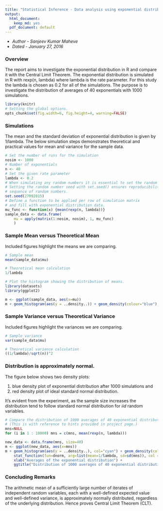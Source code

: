 ```yaml
---
title: "Statistical Inference - Data analysis using exponential distribution"
output:
  html_document:
    keep_md: yes
  pdf_document: default
---
```


* *Author - Sanjeev Kumar Maheve*
* *Dated -  January 27, 2016*

### Overview
The report aims to investigate the exponential distribution in R and compare it with the Central Limit Theorem. The exponential distribution is simulated in R with rexp(n, lambda) where lambda is the rate parameter. For this study the lambda is chosen as 0.2 for all of the simulations. The purpose is to investigate the distribution of averages of 40 exponentials with 1000 simulations.

```r
library(knitr)
# Setting the global options.
opts_chunk$set(fig.width=6, fig.height=4, warning=FALSE)
```

### Simulations
The mean and the standard deviation of exponential distribution is given by 1/lambda. The below simulation steps demonstrates theoretical and practical values for mean and variance for the sample data.

```r
# Set the number of runs for the simulation
nosim <- 1000
# Number of exponentials
n <- 40
# Set the given rate parameter
lambda <- 0.2
# When simulating any random numbers it is essential to set the random number seed. 
# Setting the random number seed with set.seed() ensures reproducibility of the 
# sequence of random numbers.
set.seed(27092015)
# Define a function to be applied per row of simulation matrix
# and fill with exponential distribution data.
mu_func <- function(x) {mean(rexp(n, lambda))}
sample_data <- data.frame(
    mu = apply(matrix(1:nosim, nosim), 1, mu_func)
    )
```

### Sample Mean versus Theoretical Mean
Included figures highlight the means we are comparing.
```r
# Sample mean
mean(sample_data$mu)

# Theoretical mean calculation
1/lambda

# Plot the histogram showing the distribution of means.
library(datasets)
library(ggplot2) 

m <- ggplot(sample_data, aes(x=mu))
m + geom_histogram(aes(y = ..density..)) + geom_density(colour="blue")
```

### Sample Variance versus Theoretical Variance
Included figures highlight the variances we are comparing.
```r
# Sample variance
var(sample_data$mu)

# Theoretical variance calculation
((1/lambda)/sqrt(n))^2
```
### Distribution is approximately normal.
The figure below shows two density plots:  

1. blue density plot of exponential distribution after 1000 simulations and  
2. red density plot of ideal standard normal distribution.

It's evident from the experiment, as the sample size increases the distribution tend to follow standard normal distribution for *iid* random variables.

```r
# Compare the distribution of 1000 averages of 40 exponential distribution.
# (This is with reference to hints provided in project page.)
mns=NULL
for (i in 1 : 10000) mns = c(mns, mean(rexp(n, lambda)))

new_data <- data.frame(mns, size=40)
m <- ggplot(new_data, aes(x=mns))
m + geom_histogram(aes(y = ..density..), col="cyan") + geom_density(col="blue") +
    stat_function(fun=dnorm, arg=list(mean=1/lambda, sd=sd(mns)), col = "red") +
    xlab("Averages of the exponential distribution") +
    ggtitle("Distribution of 1000 averages of 40 exponential distribution")
```

### Concluding Remarks
The arithmetic mean of a sufficiently large number of iterates of independent random variables, each with a well-defined expected value and well-defined variance, is approximately normally distributed, regardless of the underlying distribution. Hence proves Central Limit Theorem (CLT).